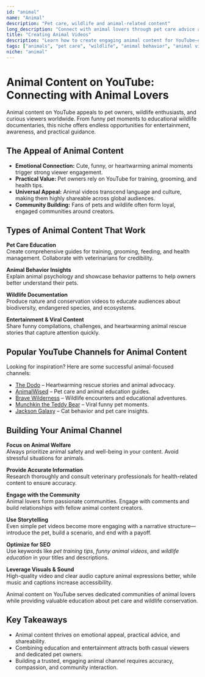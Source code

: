 ```yaml
---
id: "animal"
name: "Animal"
description: "Pet care, wildlife and animal-related content"
long_description: "Connect with animal lovers through pet care advice and wildlife documentation."
title: "Creating Animal Videos"
description: "Learn how to create engaging animal content for YouTube—covering pet care, wildlife, and animal behavior."
tags: ["animals", "pet care", "wildlife", "animal behavior", "animal videos", "pet training", "animal channel ideas"]
niche: "animal"
---
```


# Animal Content on YouTube: Connecting with Animal Lovers

Animal content on YouTube appeals to pet owners, wildlife enthusiasts, and curious viewers worldwide. From funny pet moments to educational wildlife documentaries, this niche offers endless opportunities for entertainment, awareness, and practical guidance.

## The Appeal of Animal Content

- **Emotional Connection:** Cute, funny, or heartwarming animal moments trigger strong viewer engagement.  
- **Practical Value:** Pet owners rely on YouTube for training, grooming, and health tips.  
- **Universal Appeal:** Animal videos transcend language and culture, making them highly shareable across global audiences.  
- **Community Building:** Fans of pets and wildlife often form loyal, engaged communities around creators.  

## Types of Animal Content That Work

**Pet Care Education**  
Create comprehensive guides for training, grooming, feeding, and health management. Collaborate with veterinarians for credibility.  

**Animal Behavior Insights**  
Explain animal psychology and showcase behavior patterns to help owners better understand their pets.  

**Wildlife Documentation**  
Produce nature and conservation videos to educate audiences about biodiversity, endangered species, and ecosystems.  

**Entertainment & Viral Content**  
Share funny compilations, challenges, and heartwarming animal rescue stories that capture attention quickly.  

## Popular YouTube Channels for Animal Content

Looking for inspiration? Here are some successful animal-focused channels:  
- [The Dodo](https://www.youtube.com/@thedodo) – Heartwarming rescue stories and animal advocacy.  
- [AnimalWised](https://www.youtube.com/@AnimalWised) – Pet care and animal education guides.  
- [Brave Wilderness](https://www.youtube.com/@BraveWilderness) – Wildlife encounters and educational adventures.  
- [Munchkin the Teddy Bear](https://www.youtube.com/@MunchkinTheTeddyBear) – Viral funny pet moments.  
- [Jackson Galaxy](https://www.youtube.com/@jacksongalaxy) – Cat behavior and pet care insights.  

## Building Your Animal Channel

**Focus on Animal Welfare**  
Always prioritize animal safety and well-being in your content. Avoid stressful situations for animals.

**Provide Accurate Information**  
Research thoroughly and consult veterinary professionals for health-related content to ensure accuracy.

**Engage with the Community**  
Animal lovers form passionate communities. Engage with comments and build relationships with fellow animal content creators.

**Use Storytelling**  
Even simple pet videos become more engaging with a narrative structure—introduce the pet, build a scenario, and end with a payoff.  

**Optimize for SEO**  
Use keywords like *pet training tips*, *funny animal videos*, and *wildlife education* in your titles and descriptions.  

**Leverage Visuals & Sound**  
High-quality video and clear audio capture animal expressions better, while music and captions increase accessibility.  

Animal content on YouTube serves dedicated communities of animal lovers while providing valuable education about pet care and wildlife conservation.

## Key Takeaways

- Animal content thrives on emotional appeal, practical advice, and shareability.  
- Combining education and entertainment attracts both casual viewers and dedicated pet owners.  
- Building a trusted, engaging animal channel requires accuracy, compassion, and community interaction.  
